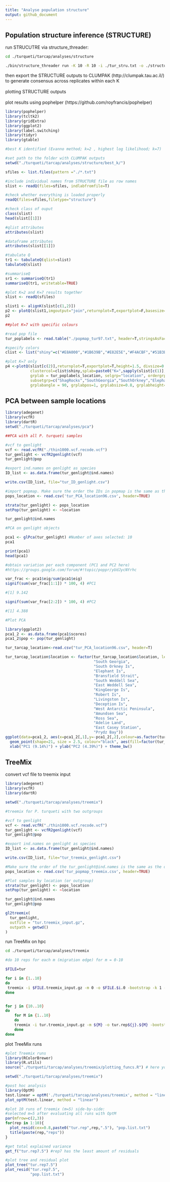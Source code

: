 ```yaml
---
title: "Analyse population structure"
output: github_document
---
```


## Population structure inference (STRUCTURE)

run STRUCUTRE via structure_threader: 
```bash
cd ./turqueti/tarcap/analyses/structure

./bin/structure_threader run -K 10 -R 10 -i ./tur_stru.txt -o ./structure/results -t 20 -st ./bin/structure
```

then export the STRUCTURE outputs to CLUMPAK (http://clumpak.tau.ac.il/) to generate consensus across replicates within each K  
<br>
plotting STRUCTURE outputs  
<br>
plot results using pophelper (https://github.com/royfrancis/pophelper)
```r
library(pophelper)
library(tcltk2)
library(gridExtra)
library(ggplot2)
library(label.switching)
library(tidyr)
library(gtable)

#best K identified (Evanno method; k=2 , highest log likelihood; k=7)

#set path to the folder with CLUMPAK outputs
setwd("./turqueti/tarcap/analyses/structure/best_k/")

sfiles <- list.files(pattern ="./*.txt")

#include individual names from STRUCTURE file as row names
slist <- readQ(files=sfiles, indlabfromfile=T)

#check whether everything is loaded properly
readQ(files=sfiles,filetype="structure")

#check class of ouput
class(slist)
head(slist[[1]])

#qlist attributes
attributes(slist)

#dataframe attributes
attributes(slist[[1]])

#tabulate Q
tr1 <- tabulateQ(qlist=slist)
tabulateQ(slist)

#summariseQ
sr1 <- summariseQ(tr1)
summariseQ(tr1, writetable=TRUE)

#plot K=2 and K=7 results together
slist <- readQ(sfiles)

slist1 <- alignK(slist[c(1,2)])
p2 <- plotQ(slist1,imgoutput="join",returnplot=T,exportplot=F,basesize=11)
p2

##plot K=7 with specific colours 

#read pop file
tur_poplabels <- read.table("./popmap_tur97.txt", header=T,stringsAsFactors=F)

#specify colors
clist <- list("shiny"=c("#E8A000","#1B639B","#E82E5E","#F4ACBF","#51B3EB","#369F72","#A0B1BA"))

#plot K=7 only
p4 <-plotQ(slist[c(2)],returnplot=T,exportplot=T,height=1.5, divsize=0.2, exportpath=getwd(), imgtype="pdf", dpi=900,showindlab=T,
           clustercol=clist$shiny,splab=paste0("K=",sapply(slist[c(1)],ncol)),
           grplab = tur_poplabels_location, selgrp="location", ordergrp=T, 
           subsetgrp=c("ShagRocks","SouthGeorgia","SouthOrkney","ElephantIs","SouthShetland","BransfieldStrait","SouthWeddellSea", "EastWeddellSea","WestAntPeninsula","Amundsen","RossSea","EAAdelie","EACasey","EAPrydz"),
           grplabangle = 90, grplabpos=1, grplabsize=0.8, grplabheight=0.1, indlabheight=0.1, indlabsize=1, showlegend=T, showdiv = FALSE, sortind="all")
```

## PCA between sample locations 
```r
library(adegenet)
library(vcfR)
library(dartR)
setwd("./turqueti/tarcap/analyses/pca")

##PCA with all P. turqueti samples

#vcf to genlight
vcf <- read.vcfR("./thin1000.vcf.recode.vcf")
tur_genlight <- vcfR2genlight(vcf)
tur_genlight@pop

#export ind.names on genlight as species
ID_list <- as.data.frame(tur_genlight@ind.names)

write.csv(ID_list, file="tur_ID_genlight.csv")

#import popmap. Make sure the order the IDs in popmap is the same as the order in oph_genlight@ind.names 
pops_location <- read.csv('tur_PCA_location96.csv', header=TRUE)

strata(tur_genlight) <- pops_location
setPop(tur_genlight) <- ~location

tur_genlight@ind.names

#PCA on genlight objects

pca1 <- glPca(tur_genlight) #Number of axes selected: 10
pca1

print(pca1)
head(pca1)

#obtain variation per each component (PC1 and PC2 here)
#https://groups.google.com/forum/#!topic/poppr/yUdJycNYrhc

var_frac <- pca1$eig/sum(pca1$eig)
signif(sum(var_frac[1:1]) * 100, 4) #PC1

#[1] 9.142

signif(sum(var_frac[2:2]) * 100, 4) #PC2

#[1] 4.388

#Plot PCA

library(ggplot2)
pca1_2 <- as.data.frame(pca1$scores)
pca1_2$pop <- pop(tur_genlight)

tur_tarcap_location<-read.csv("tur_PCA_location96.csv", header=T)

tur_tarcap_location$location <- factor(tur_tarcap_location$location, levels = c("Shag Rocks",
                                       "South Georgia",
                                       "South Orkney Is",
                                       "Elephant Is",
                                       "Bransfield Strait",
                                       "South Weddell Sea",
                                       "East Weddell Sea",
                                       "KingGeorge Is",
                                       "Robert Is",
                                       "Livingston Is",
                                       "Deception Is",
                                       "West Antarctic Peninsula",
                                       "Amundsen Sea",
                                       "Ross Sea",
                                       "Adelie Land",
                                       "East Casey Station",
                                       "Prydz Bay"))
ggplot(data=pca1_2, aes(x=pca1_2[,1],y=-pca1_2[,2],colour=as.factor(tur_tarcap_location$location), frame = T)) +
  geom_point(shape=21, size = 2.5, colour="black", aes(fill=factor(tur_tarcap_location$location)))  +  scale_fill_manual(values = c('#e6194b', '#3cb44b', '#ffe119', '#4363d8', '#f58231', '#911eb4', '#46f0f0', '#f032e6', '#bcf60c', '#fabebe', '#008080', 'black', '#e6beff', '#9a6324', '#fffac8',  '#aaffc3', 'grey')) +
  xlab("PC1 (9.14%)") + ylab("PC2 (4.39%)") + theme_bw() 
```

## TreeMix

convert vcf file to treemix input 

```r
library(adegenet)
library(vcfR)
library(dartR)

setwd("./turqueti/tarcap/analyses/treemix")

#treemix for P. turqueti with two outgroups

#vcf to genlight
vcf <- read.vcfR("./thin1000.vcf.recode.vcf")
tur_genlight <- vcfR2genlight(vcf)
tur_genlight@pop

#export ind.names on genlight as species
ID_list <- as.data.frame(tur_genlight@ind.names)

write.csv(ID_list, file="tur_treemix_genlight.csv")

#Make sure the order of the tur_genlight@ind.names is the same as the order of the IDs in popmap
pops_location <- read.csv('tur_popmap_treemix.csv', header=TRUE)

#Plot samples by location (or outgroup)
strata(tur_genlight) <- pops_location
setPop(tur_genlight) <- ~location

tur_genlight@ind.names
tur_genlight@pop

gl2treemix(
  tur_genlight,
  outfile = "tur.treemix_input.gz",
  outpath = getwd()
)
```

run TreeMix on hpc
```bash
cd ./turqueti/tarcap/analyses/treemix

#do 10 reps for each m (migration edge) for m = 0-10

$FILE=tur

for i in {1..10}
do
 treemix -i $FILE.treemix_input.gz -m 0 -o $FILE.$i.0 -bootstrap -k 1 -noss -se > treemix_${i}.0_log &
done


for j in {10..10}
do
	for M in {1..10}
	do
	treemix -i tur.treemix_input.gz -m ${M} -o tur.rep${j}.${M} -bootstrap -k 1 -noss -root P_cornuta,P_aequipapillae -se > treemix_rep${j}.${M}_log 
	done
done

```
plot TreeMix runs
```r
#plot Treemix runs
library(RColorBrewer)
library(R.utils)
source("./turqueti/tarcap/analyses/treemix/plotting_funcs.R") # here you need to add the path

setwd("./turqueti/tarcap/analyses/treemix")

#post hoc analysis
library(OptM)
test.linear = optM('./turqueti/tarcap/analyses/treemix', method = "linear")
plot_optM(test.linear, method = "linear")

#plot 10 runs of treemix (m=5) side-by-side:
#selected m=5 after evaluating all runs with OptM
par(mfrow=c(2,3))
for(rep in 1:10){
  plot_resid(cex=0.8,paste0("tur.rep",rep,".5"), "pop.list.txt")
  title(paste(rep,"reps"))
}

#get total explained variance 
get_f("tur.rep7.5") #rep7 has the least amount of residuals

#plot tree and residual plot
plot_tree("tur.rep7.5")
plot_resid("tur.rep7.5", 
           "pop.list.txt")
```

